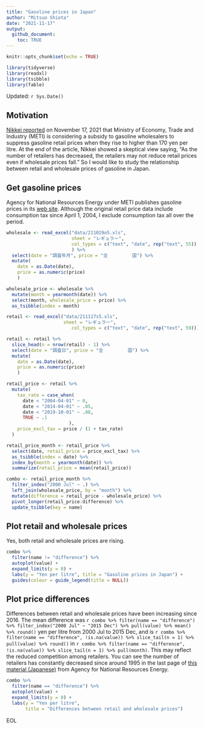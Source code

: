 ```yaml
---
title: "Gasoline prices in Japan"
author: "Mitsuo Shiota"
date: "2021-11-17"
output: 
  github_document:
    toc: TRUE
---
```


```r
knitr::opts_chunk$set(echo = TRUE)

library(tidyverse)
library(readxl)
library(tsibble)
library(fable)
```

Updated: `r Sys.Date()`

## Motivation

[Nikkei reported](https://www.nikkei.com/article/DGXZQOUA169350W1A111C2000000/) on November 17, 2021 that Ministry of Economy, Trade and Industry (METI) is considering a subsidy to gasoline wholesalers to suppress gasoline retail prices when they rise to higher than 170 yen per litre. At the end of the article, Nikkei showed a skeptical view saying, "As the number of retailers has decreased, the retailers may not reduce retail prices even if wholesale prices fall." So I would like to study the relationship between retail and wholesale prices of gasoline in Japan.

## Get gasoline prices

Agency for National Resources Energy under METI publishes gasoline prices in its [web site](https://www.enecho.meti.go.jp/statistics/petroleum_and_lpgas/pl007/results.html#headline1). Although the original retail price data include consumption tax since April 1, 2004, I exclude consumption tax all over the period.

```r

wholesale <- read_excel("data/211029o5.xls",
                        sheet = "レギュラー",
                        col_types = c("text", "date", rep("text", 55))
                        ) %>% 
  select(date = "調査年月", price = "全         国") %>% 
  mutate(
    date = as.Date(date),
    price = as.numeric(price)
    ) 

wholesale_price <- wholesale %>% 
  mutate(month = yearmonth(date)) %>% 
  select(month, wholesale_price = price) %>% 
  as_tsibble(index = month)

retail <- read_excel("data/211117s5.xls", 
                     sheet = "レギュラー",
                        col_types = c("text", "date", rep("text", 59)))

retail <- retail %>% 
  slice_head(n = nrow(retail) - 1) %>% 
  select(date = "調査日", price = "全         国") %>% 
  mutate(
    date = as.Date(date),
    price = as.numeric(price)
    ) 

retail_price <- retail %>% 
  mutate(
    tax_rate = case_when(
      date < "2004-04-01" ~ 0,
      date < "2014-04-01" ~ .05,
      date < "2019-10-01" ~ .08,
      TRUE ~ .1
                       ),
    price_excl_tax = price / (1 + tax_rate)
  )

retail_price_month <- retail_price %>% 
  select(date, retail_price = price_excl_tax) %>% 
  as_tsibble(index = date) %>% 
  index_by(month = yearmonth(date)) %>% 
  summarize(retail_price = mean(retail_price))

combo <- retail_price_month %>% 
  filter_index("2000 Jul" ~ .) %>% 
  left_join(wholesale_price, by = "month") %>% 
  mutate(difference = retail_price - wholesale_price) %>% 
  pivot_longer(retail_price:difference) %>% 
  update_tsibble(key = name)

```

## Plot retail and wholesale prices

Yes, both retail and wholesale prices are rising.

```r

combo %>% 
  filter(name != "difference") %>% 
  autoplot(value) +
  expand_limits(y = 0) +
  labs(y = "Yen per litre", title = "Gasoline prices in Japan") +
  guides(colour = guide_legend(title = NULL))

```

## Plot price differences

Differences between retail and wholesale prices have been increasing since 2016. The mean difference was `r combo %>% filter(name == "difference") %>% filter_index("2000 Jul" ~ "2015 Dec") %>% pull(value) %>% mean() %>% round()` yen per litre from 2000 Jul to 2015 Dec, and is `r combo %>% filter(name == "difference", !is.na(value)) %>% slice_tail(n = 1) %>% pull(value) %>% round()` in `r combo %>% filter(name == "difference", !is.na(value)) %>% slice_tail(n = 1) %>% pull(month)`. This may reflect the reduced competition among retailers. You can see the number of retailers has constantly decreased since around 1995 in the last page of [this material (Japanese)](https://www.enecho.meti.go.jp/category/resources_and_fuel/distribution/hinnkakuhou/data/2021_07_30_01.pdf) from Agency for National Resources Energy.

```r

combo %>% 
  filter(name == "difference") %>% 
  autoplot(value) +
  expand_limits(y = 0) +
  labs(y = "Yen per litre",
       title = "Differences between retail and wholesale prices")

```

EOL
